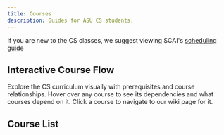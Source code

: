 ```yaml
---
title: Courses
description: Guides for ASU CS students.
---
```



If you are new to the CS classes, we suggest viewing SCAI's [scheduling guide](https://degrees.apps.asu.edu/major-map/ASU00/ESCSEBS/null/ALL/2024)

## Interactive Course Flow

Explore the CS curriculum visually with prerequisites and course relationships. Hover over any course to see its dependencies and what courses depend on it. Click a course to navigate to our wiki page for it.

<CourseFlow />

## Course List

<CoursesContent />
